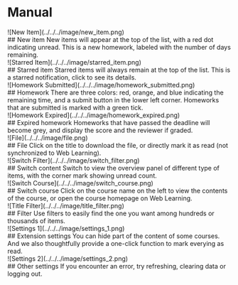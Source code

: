 
# Manual

<div className={styles.doc_image_block}>
  ![New Item](../../../image/new_item.png)
  <div className={styles.doc_image_block_text}>
    ## New item
    New items will appear at the top of the list, with a red dot indicating unread. This is a new homework, labeled with the number of days remaining.
  </div>
</div>
<div className={styles.doc_image_block}>
  ![Starred Item](../../../image/starred_item.png)
  <div className={styles.doc_image_block_text}>
    ## Starred item
    Starred items will always remain at the top of the list. This is a starred notification, click to see its details.
  </div>
</div>
<div className={styles.doc_image_block}>
  ![Homework Submitted](../../../image/homework_submitted.png)
  <div className={styles.doc_image_block_text}>
    ## Homework
    There are three colors: red, orange, and blue indicating the remaining time, and a submit button in the lower left corner. Homeworks that are submitted is marked with a green tick.
  </div>
</div>
<div className={styles.doc_image_block}>
  ![Homework Expired](../../../image/homework_expired.png)
  <div className={styles.doc_image_block_text}>
    ## Expired homework
    Homeworks that have passed the deadline will become grey, and display the score and the reviewer if graded.
  </div>
</div>

<div className={styles.doc_image_block}>
  ![File](../../../image/file.png)
  <div className={styles.doc_image_block_text}>
    ## File
    Click on the title to download the file, or directly mark it as read (not synchronized to Web Learning).
  </div>
</div>

<div className={styles.doc_image_block}>
  ![Switch Filter](../../../image/switch_filter.png)
  <div className={styles.doc_image_block_text}>
    ## Switch content
    Switch to view the overview panel of different type of items, with the corner mark showing unread count.
  </div>
</div>

<div className={styles.doc_image_block}>
  ![Switch Course](../../../image/switch_course.png)
  <div className={styles.doc_image_block_text}>
    ## Switch course
    Click on the course name on the left to view the contents of the course, or open the course homepage on Web Learning.
  </div>
</div>

<div className={styles.doc_image_block}>
  ![Title Filter](../../../image/title_filter.png)
  <div className={styles.doc_image_block_text}>
    ## Filter
    Use filters to easily find the one you want among hundreds or thousands of items.
  </div>
</div>

<div className={styles.doc_image_block}>
  ![Settings 1](../../../image/settings_1.png)
  <div className={styles.doc_image_block_text}>
    ## Extension settings
    You can hide part of the content of some courses. And we also thoughtfully provide a one-click function to mark everying as read.
  </div>
</div>

<div className={styles.doc_image_block}>
  ![Settings 2](../../../image/settings_2.png)
  <div className={styles.doc_image_block_text}>
    ## Other settings
    If you encounter an error, try refreshing, clearing data or logging out.
  </div>
</div>
